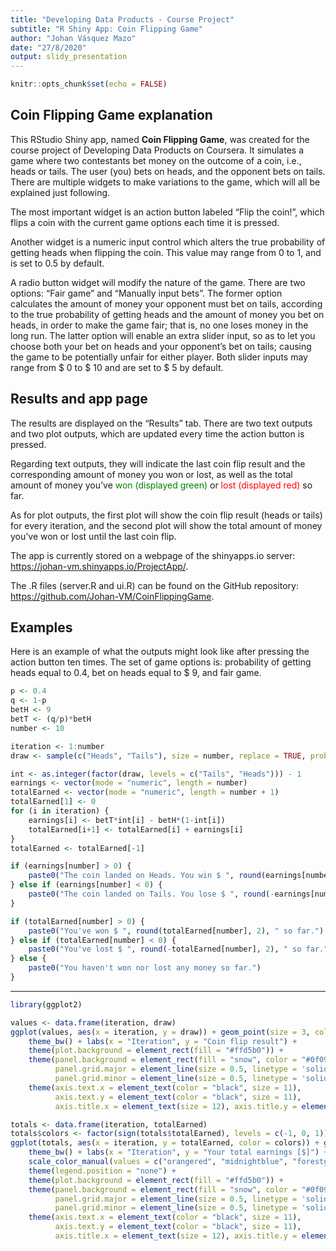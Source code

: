 ---
title: "Developing Data Products - Course Project"
subtitle: "R Shiny App: Coin Flipping Game"
author: "Johan Vásquez Mazo"
date: "27/8/2020"
output: slidy_presentation
---

```{r setup, include = FALSE}
knitr::opts_chunk$set(echo = FALSE)
```

## Coin Flipping Game explanation

This RStudio Shiny app, named **Coin Flipping Game**, was created for the course project of Developing Data Products on Coursera. It simulates a game where two contestants bet money on the outcome of a coin, i.e., heads or tails. The user (you) bets on heads, and the opponent bets on tails. There are multiple widgets to make variations to the game, which will all be explained just following.

The most important widget is an action button labeled "Flip the coin!", which flips a coin with the current game options each time it is pressed.

Another widget is a numeric input control which alters the true probability of getting heads when flipping the coin. This value may range from 0 to 1, and is set to 0.5 by default.

A radio button widget will modify the nature of the game. There are two options: "Fair game" and "Manually input bets". The former option calculates the amount of money your opponent must bet on tails, according to the true probability of getting heads and the amount of money you bet on heads, in order to make the game fair; that is, no one loses money in the long run. The latter option will enable an extra slider input, so as to let you choose both your bet on heads and your opponent's bet on tails; causing the game to be potentially unfair for either player. Both slider inputs may range from \$ 0 to \$ 10 and are set to \$ 5 by default.

## Results and app page

The results are displayed on the "Results" tab. There are two text outputs and two plot outputs, which are updated every time the action button is pressed.

Regarding text outputs, they will indicate the last coin flip result and the corresponding amount of money you won or lost, as well as the total amount of money you've <span style="color:green">won (displayed green)</span> or <span style="color:red">lost (displayed red)</span> so far.

As for plot outputs, the first plot will show the coin flip result (heads or tails) for every iteration, and the second plot will show the total amount of money you've won or lost until the last coin flip.

The app is currently stored on a webpage of the shinyapps.io server: <https://johan-vm.shinyapps.io/ProjectApp/>.

The .R files (server.R and ui.R) can be found on the GitHub repository: <https://github.com/Johan-VM/CoinFlippingGame>.

## Examples

Here is an example of what the outputs might look like after pressing the action button ten times. The set of game options is: probability of getting heads equal to 0.4, bet on heads equal to \$ 9, and fair game.

```{r code}
p <- 0.4
q <- 1-p
betH <- 9
betT <- (q/p)*betH
number <- 10

iteration <- 1:number
draw <- sample(c("Heads", "Tails"), size = number, replace = TRUE, prob = c(p, q))

int <- as.integer(factor(draw, levels = c("Tails", "Heads"))) - 1
earnings <- vector(mode = "numeric", length = number)
totalEarned <- vector(mode = "numeric", length = number + 1)
totalEarned[1] <- 0
for (i in iteration) {
    earnings[i] <- betT*int[i] - betH*(1-int[i])
    totalEarned[i+1] <- totalEarned[i] + earnings[i]
}
totalEarned <- totalEarned[-1]

if (earnings[number] > 0) {
    paste0("The coin landed on Heads. You win $ ", round(earnings[number], 2), ".")
} else if (earnings[number] < 0) {
    paste0("The coin landed on Tails. You lose $ ", round(-earnings[number], 2), ".")
}

if (totalEarned[number] > 0) {
    paste0("You've won $ ", round(totalEarned[number], 2), " so far.")
} else if (totalEarned[number] < 0) {
    paste0("You've lost $ ", round(-totalEarned[number], 2), " so far.")
} else {
    paste0("You haven't won nor lost any money so far.")
}
```

***

```{r plots, warning = FALSE, message = FALSE}
library(ggplot2)

values <- data.frame(iteration, draw)
ggplot(values, aes(x = iteration, y = draw)) + geom_point(size = 3, color = "darkslategrey") + 
    theme_bw() + labs(x = "Iteration", y = "Coin flip result") + 
    theme(plot.background = element_rect(fill = "#ffd5b0")) + 
    theme(panel.background = element_rect(fill = "snow", color = "#0f0947", size = 2, linetype = "solid"), 
          panel.grid.major = element_line(size = 0.5, linetype = 'solid', colour = "snow3"), 
          panel.grid.minor = element_line(size = 0.5, linetype = 'solid', colour = "snow2")) + 
    theme(axis.text.x = element_text(color = "black", size = 11), 
          axis.text.y = element_text(color = "black", size = 11),
          axis.title.x = element_text(size = 12), axis.title.y = element_text(size = 12))

totals <- data.frame(iteration, totalEarned)
totals$colors <- factor(sign(totals$totalEarned), levels = c(-1, 0, 1))
ggplot(totals, aes(x = iteration, y = totalEarned, color = colors)) + geom_point(size = 3) + 
    theme_bw() + labs(x = "Iteration", y = "Your total earnings [$]") + 
    scale_color_manual(values = c("orangered", "midnightblue", "forestgreen")) + 
    theme(legend.position = "none") + 
    theme(plot.background = element_rect(fill = "#ffd5b0")) + 
    theme(panel.background = element_rect(fill = "snow", color = "#0f0947", size = 2, linetype = "solid"), 
          panel.grid.major = element_line(size = 0.5, linetype = 'solid', colour = "snow3"), 
          panel.grid.minor = element_line(size = 0.5, linetype = 'solid', colour = "snow2")) + 
    theme(axis.text.x = element_text(color = "black", size = 11), 
          axis.text.y = element_text(color = "black", size = 11),
          axis.title.x = element_text(size = 12), axis.title.y = element_text(size = 12))
```
